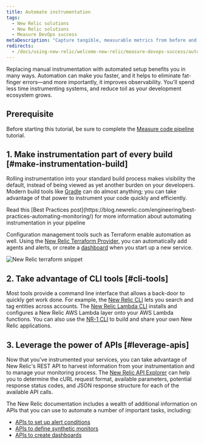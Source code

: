 ```yaml
---
title: Automate instrumentation
tags:
  - New Relic solutions
  - New Relic solutions
  - Measure DevOps success
metaDescription: "Capture tangible, measurable metrics from before and after deployments to optimize your DevOps team."
redirects:
  - /docs/using-new-relic/welcome-new-relic/measure-devops-success/automate-instrumentation
---
```


Replacing manual instrumentation with automated setup benefits you in many ways. Automation can make you faster, and it helps to eliminate fat-finger errors—and more importantly, it improves observability. You'll spend less time instrumenting systems, and reduce toil as your development ecosystem grows.

## Prerequisite

Before starting this tutorial, be sure to complete the [Measure code pipeline](https://docs.newrelic.com/docs/using-new-relic/welcome-new-relic/measure-devops-success/measure-code-pipelines) tutorial.

## 1. Make instrumentation part of every build [#make-instrumentation-build]

Rolling instrumentation into your standard build process makes visibility the default, instead of being viewed as yet another burden on your developers. Modern build tools like [Gradle](https://gradle.org/) can do almost anything; you can take advantage of that power to instrument your code quickly and efficiently.

<Callout variant="tip">
  Read this [Best Practices post](https://blog.newrelic.com/engineering/best-practices-automating-monitoring/) for more information about automating instrumentation in your pipeline
</Callout>

Configuration management tools such as Terraform enable automation as well. Using the [New Relic Terraform Provider,](https://github.com/newrelic/terraform-provider-newrelic) you can automatically add agents and alerts, or create a [dashboard](/docs/query-your-data/explore-query-data/dashboards/introduction-dashboards) when you start up a new service.

![New Relic terraform snippet](./images/new-relic-terraform-snippet.png "new-relic-terraform-snippet.png")

## 2. Take advantage of CLI tools [#cli-tools]

Most tools provide a command line interface that allows a back-door to quickly get work done. For example, the [New Relic CLI](https://github.com/newrelic/newrelic-cli) lets you search and tag entities across accounts. The [New Relic Lambda CLI](https://github.com/newrelic/newrelic-lambda-cli) installs and configures a New Relic AWS Lambda layer onto your AWS Lambda functions. You can also use the [NR-1 CLI](https://developer.newrelic.com/explore-docs/nr1-cli) to build and share your own New Relic applications.

## 3. Leverage the power of APIs [#leverage-apis]

Now that you've instrumented your services, you can take advantage of New Relic's REST API to harvest information from your instrumentation and to manage your monitoring process. The [New Relic API Explorer](https://docs.newrelic.com/docs/apm/apis/api-explorer-v2/getting-started-new-relics-api-explorer) can help you to determine the cURL request format, available parameters, potential response status codes, and JSON response structure for each of the available API calls.

The New Relic documentation includes a wealth of additional information on APIs that you can use to automate a number of important tasks, including:

* [APIs to set up alert conditions](https://docs.newrelic.com/docs/alerts/rest-api-alerts/new-relic-alerts-rest-api/rest-api-calls-new-relic-alerts)
* [APIs to define synthetic monitors](https://docs.newrelic.com/docs/apis/synthetics-rest-api/monitor-examples/manage-synthetics-monitors-rest-api)
* [APIs to create dashboards](https://docs.newrelic.com/docs/insights/insights-api/manage-dashboards/insights-dashboard-api)
